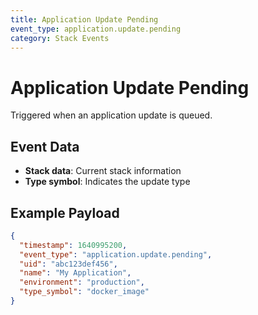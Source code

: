 ```yaml
---
title: Application Update Pending
event_type: application.update.pending
category: Stack Events
---
```


# Application Update Pending

Triggered when an application update is queued.

## Event Data

- **Stack data**: Current stack information
- **Type symbol**: Indicates the update type

## Example Payload

```json
{
  "timestamp": 1640995200,
  "event_type": "application.update.pending",
  "uid": "abc123def456",
  "name": "My Application",
  "environment": "production",
  "type_symbol": "docker_image"
}
```